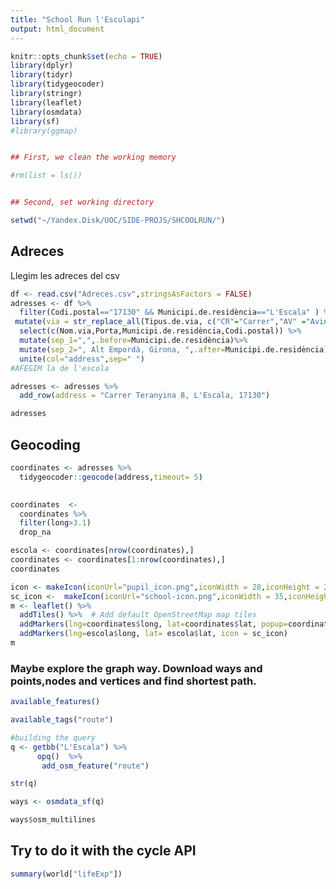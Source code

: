 ```yaml
---
title: "School Run l'Esculapi"
output: html_document
---
```


```r
knitr::opts_chunk$set(echo = TRUE)
library(dplyr)
library(tidyr)
library(tidygeocoder)
library(stringr)
library(leaflet)
library(osmdata)
library(sf)
#library(ggmap)


## First, we clean the working memory

#rm(list = ls())


## Second, set working directory

setwd("~/Yandex.Disk/UOC/SIDE-PROJS/SHCOOLRUN/")
```

## Adreces
Llegim les adreces del csv


```r
df <- read.csv("Adreces.csv",stringsAsFactors = FALSE)
adresses <- df %>%
  filter(Codi.postal=="17130" && Municipi.de.residència=="L'Escala" ) %>%
 mutate(via = str_replace_all(Tipus.de.via, c("CR"="Carrer","AV" ="Avinguda", "PG"= "Passatge","PL"="Plaça","CM"="Camí") )) %>%
  select(c(Nom.via,Porta,Municipi.de.residència,Codi.postal)) %>%
  mutate(sep_1=",",.before=Municipi.de.residència)%>%
  mutate(sep_2=", Alt Empordà, Girona, ",.after=Municipi.de.residència)%>%
  unite(col="address",sep=" ") 
#AFEGIM la de l'escola

adresses <- adresses %>%
  add_row(address = "Carrer Teranyina 8, L'Escala, 17130")

```

```r
adresses
```


## Geocoding

```r


coordinates <- adresses %>%
  tidygeocoder::geocode(address,timeout= 5)
 

```



```r

coordinates  <- 
  coordinates %>%
  filter(long>3.1)
  drop_na

escola <- coordinates[nrow(coordinates),]
coordinates <- coordinates[1:nrow(coordinates),]
coordinates
```

```r
icon <- makeIcon(iconUrl="pupil_icon.png",iconWidth = 28,iconHeight = 28)
sc_icon <-  makeIcon(iconUrl="school-icon.png",iconWidth = 35,iconHeight = 35)
m <- leaflet() %>%
  addTiles() %>%  # Add default OpenStreetMap map tiles
  addMarkers(lng=coordinates$long, lat=coordinates$lat, popup=coordinates$address,icon=icon)%>%
  addMarkers(lng=escola$long, lat= escola$lat, icon = sc_icon)
m

```



### Maybe explore the graph way. Download ways and points,nodes and vertices and find shortest path.

```r
available_features()
```
```r
available_tags("route")
```



```r

#building the query
q <- getbb("L'Escala") %>%
      opq()  %>%
       add_osm_feature("route")

str(q)
```
```r
ways <- osmdata_sf(q)


```

```r
ways$osm_multilines
```
## Try to do it with the cycle API

```r
summary(world["lifeExp"])
```


